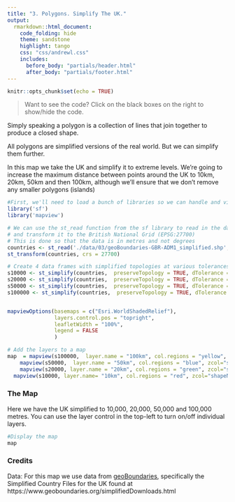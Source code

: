 ```yaml
---
title: "3. Polygons. Simplify The UK."
output:
  rmarkdown::html_document:
    code_folding: hide
    theme: sandstone   
    highlight: tango
    css: "css/andrewl.css"
    includes:
      before_body: "partials/header.html"
      after_body: "partials/footer.html"
---
```

```r
knitr::opts_chunk$set(echo = TRUE)
```

> Want to see the code? Click on the black boxes on the right to show/hide the code. 

Simply speaking a polygon is a collection of lines that join together to produce
a closed shape. 

All polygons are simplified versions of the real world. But we can simplify them
further.

In this map we take the UK and simplify it to extreme levels. We're going to 
increase the maximum distance between points around the UK to 10km, 20km, 50km
and then 100km, although we'll ensure that we don't remove any smaller polygons
(islands)
```r
#First, we'll need to load a bunch of libraries so we can handle and view geospatial data
library('sf')
library('mapview')

# We can use the st_read function from the sf library to read in the data from the geopackage
# and transform it to the British National Grid (EPSG:27700)
# This is done so that the data is in metres and not degrees
countries <- st_read('./data/03/geoBoundaries-GBR-ADM1_simplified.shp', quiet = TRUE) %>%
st_transform(countries, crs = 27700)

# Create 4 data frames with simplified topologies at various tolerances
s10000 <- st_simplify(countries,  preserveTopology = TRUE, dTolerance = 10000)
s20000 <- st_simplify(countries,  preserveTopology = TRUE, dTolerance = 20000)
s50000 <- st_simplify(countries,  preserveTopology = TRUE, dTolerance = 50000)
s100000 <- st_simplify(countries,  preserveTopology = TRUE, dTolerance = 100000)


mapviewOptions(basemaps = c("Esri.WorldShadedRelief"),
               layers.control.pos = "topright",
               leafletWidth = "100%",
               legend = FALSE
               )

# Add the layers to a map
map  = mapview(s100000,  layer.name = "100km", col.regions = "yellow", zcol="shapeName") +
    mapview(s50000,  layer.name = "50km", col.regions = "blue", zcol="shapeName") +
    mapview(s20000, layer.name = "20km", col.regions = "green", zcol="shapeName") +
  mapview(s10000, layer.name= "10km", col.regions = "red", zcol="shapeName") 

```

### The Map

Here we have the UK simplified to 10,000, 20,000, 50,000 and 100,000 metres. You
can use the layer control in the top-left to turn on/off individual layers.
```r
#Display the map
map
```

### Credits

Data: For this map we use data from [geoBoundaries](https://www.geoboundaries.org), specifically
the Simplified Country Files for the UK found at https://www.geoboundaries.org/simplifiedDownloads.html
